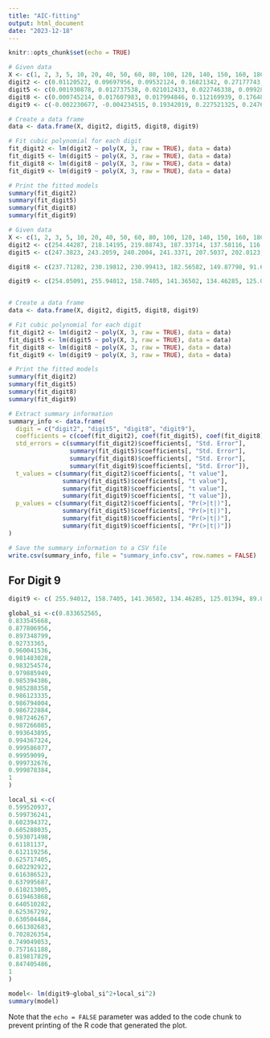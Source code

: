 ```yaml
---
title: "AIC-fitting"
output: html_document
date: "2023-12-18"
---
```


```r
knitr::opts_chunk$set(echo = TRUE)
```



```r
# Given data
X <- c(1, 2, 3, 5, 10, 20, 40, 50, 60, 80, 100, 120, 140, 150, 160, 180, 200, 250, 300, 350, 400)
digit2 <- c(0.01120522, 0.09697956, 0.09532124, 0.16821342, 0.27177743, 0.32420494, 0.33910687, 0.33657551, 0.33771291, 0.36778342, 0.36772089, 0.36745891, 0.34744667, 0.34532044, 0.34020683, 0.34124249, 0.38700963, 0.37627271, 0.3701806, 0.43198397, 0.30868274)
digit5 <- c(0.001930878, 0.012737538, 0.021012433, 0.022746338, 0.099289778, 0.1275504, 0.252053455, 0.264820076, 0.259487175, 0.254040882, 0.262518782, 0.258709686, 0.284034492, 0.272544915, 0.267659522, 0.265242819, 0.286905569, 0.287984333, 0.311303293, 0.307980218, 0.442069587)
digit8 <- c(0.000745214, 0.017607983, 0.017994846, 0.112169939, 0.176488357, 0.281014002, 0.293618268, 0.301097323, 0.311842602, 0.305552539, 0.291536689, 0.272343082, 0.271367618, 0.259434569, 0.27183924, 0.251736312, 0.264292312, 0.299639731, 0.316108502, 0.273494082, 0.255588077)
digit9 <- c(-0.002230677, -0.004234515, 0.19342019, 0.227521325, 0.247611342, 0.278979154, 0.360332347, 0.368029943, 0.37621839, 0.37086476, 0.384186777, 0.384300439, 0.378056935, 0.384981162, 0.372842959, 0.365222318, 0.351950274, 0.314877488, 0.315863621, 0.366880165, 0.301071188)

# Create a data frame
data <- data.frame(X, digit2, digit5, digit8, digit9)

# Fit cubic polynomial for each digit
fit_digit2 <- lm(digit2 ~ poly(X, 3, raw = TRUE), data = data)
fit_digit5 <- lm(digit5 ~ poly(X, 3, raw = TRUE), data = data)
fit_digit8 <- lm(digit8 ~ poly(X, 3, raw = TRUE), data = data)
fit_digit9 <- lm(digit9 ~ poly(X, 3, raw = TRUE), data = data)

# Print the fitted models
summary(fit_digit2)
summary(fit_digit5)
summary(fit_digit8)
summary(fit_digit9)

```
```r
# Given data
X <- c(1, 2, 3, 5, 10, 20, 40, 50, 60, 80, 100, 120, 140, 150, 160, 180, 200, 250, 300, 350, 400)
digit2 <- c(254.44287, 218.14195, 219.88743, 187.33714, 137.58116, 116.46691, 125.66597, 135.97621, 143.69273, 140.41131, 154.75609, 167.5162, 190.94826, 196.77398, 203.85206, 208.93658, 181.9526, 177.32444, 127.32031, -64.25102, -619.92353)
digit5 <- c(247.3823, 243.2059, 240.2004, 241.3371, 207.5037, 202.0123, 147.4749, 148.2245, 160.3206, 180.2816, 190.1071, 206.4487, 202.3135, 215.4368, 223.7246, 234.0282, 226.3488, 229.9257, 194.1281, 135.497, -112.0115)

digit8 <- c(237.71282, 230.19812, 230.99413, 182.56582, 149.87798, 91.67913, 101.51089, 105.17508, 106.16639, 127.4016, 152.93774, 180.59083, 194.15375, 208.15085, 205.16887, 228.38116, 227.54612, 211.43177, 187.45994, 173.00436, 80.76509)

digit9 <- c(254.05091, 255.94012, 158.7405, 141.36502, 134.46285, 125.01394, 89.88877, 93.3201, 96.04823, 116.10464, 121.4117, 134.73366, 150.97936, 151.12792, 164.5397, 177.58994, 191.9788, 215.57045, 183.76368, 62.80149, -117.50055)


# Create a data frame
data <- data.frame(X, digit2, digit5, digit8, digit9)

# Fit cubic polynomial for each digit
fit_digit2 <- lm(digit2 ~ poly(X, 3, raw = TRUE), data = data)
fit_digit5 <- lm(digit5 ~ poly(X, 3, raw = TRUE), data = data)
fit_digit8 <- lm(digit8 ~ poly(X, 3, raw = TRUE), data = data)
fit_digit9 <- lm(digit9 ~ poly(X, 3, raw = TRUE), data = data)

# Print the fitted models
summary(fit_digit2)
summary(fit_digit5)
summary(fit_digit8)
summary(fit_digit9)

# Extract summary information
summary_info <- data.frame(
  digit = c("digit2", "digit5", "digit8", "digit9"),
  coefficients = c(coef(fit_digit2), coef(fit_digit5), coef(fit_digit8), coef(fit_digit9)),
  std_errors = c(summary(fit_digit2)$coefficients[, "Std. Error"],
                 summary(fit_digit5)$coefficients[, "Std. Error"],
                 summary(fit_digit8)$coefficients[, "Std. Error"],
                 summary(fit_digit9)$coefficients[, "Std. Error"]),
  t_values = c(summary(fit_digit2)$coefficients[, "t value"],
               summary(fit_digit5)$coefficients[, "t value"],
               summary(fit_digit8)$coefficients[, "t value"],
               summary(fit_digit9)$coefficients[, "t value"]),
  p_values = c(summary(fit_digit2)$coefficients[, "Pr(>|t|)"],
               summary(fit_digit5)$coefficients[, "Pr(>|t|)"],
               summary(fit_digit8)$coefficients[, "Pr(>|t|)"],
               summary(fit_digit9)$coefficients[, "Pr(>|t|)"])
)

# Save the summary information to a CSV file
write.csv(summary_info, file = "summary_info.csv", row.names = FALSE)

```



## For Digit 9



```r
digit9 <- c( 255.94012, 158.7405, 141.36502, 134.46285, 125.01394, 89.88877, 93.3201, 96.04823, 116.10464, 121.4117, 134.73366, 150.97936, 151.12792, 164.5397, 177.58994, 191.9788, 215.57045, 183.76368,161.32161  ,164.54871,  139.49023,  117.53398, 62.80149)

global_si <-c(0.833652565,
0.833545668,
0.877806956,
0.897348799,
0.92733365,
0.960041536,
0.981483028,
0.983254574,
0.979885949,
0.985394386,
0.985288358,
0.986123335,
0.986794004,
0.986722884,
0.987246267,
0.987266085,
0.993643895,
0.994367324,
0.999586077,
0.99959099,
0.999732676,
0.999878384,
1
)

local_si <-c(
0.599520937,
0.599736241,
0.602394372,
0.605288035,
0.593071498,
0.61181137,
0.612119256,
0.625717405,
0.602292922,
0.616386523,
0.637995687,
0.610213005,
0.619463868,
0.640510282,
0.625367292,
0.630504484,
0.661302683,
0.702826354,
0.749049053,
0.757161188,
0.819817829,
0.847405486,
1
)

model<- lm(digit9~global_si^2+local_si^2)
summary(model)
```

Note that the `echo = FALSE` parameter was added to the code chunk to prevent printing of the R code that generated the plot.
